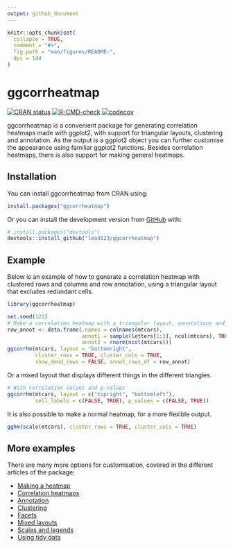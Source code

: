 ```yaml
---
output: github_document
---
```


<!-- README.md is generated from README.Rmd. Please edit that file -->

```r
knitr::opts_chunk$set(
  collapse = TRUE,
  comment = "#>",
  fig.path = "man/figures/README-",
  dpi = 144
)
```

# ggcorrheatmap

<!-- badges: start -->
[![CRAN status](https://www.r-pkg.org/badges/version/ggcorrheatmap)](https://CRAN.R-project.org/package=ggcorrheatmap)
[![R-CMD-check](https://github.com/leod123/ggcorrheatmap/actions/workflows/R-CMD-check.yaml/badge.svg)](https://github.com/leod123/ggcorrheatmap/actions/workflows/R-CMD-check.yaml)
[![codecov](https://codecov.io/gh/leod123/ggcorrheatmap/branch/main/graph/badge.svg)](https://app.codecov.io/gh/leod123/ggcorrheatmap/branch/main)
<!-- badges: end -->

ggcorrheatmap is a convenient package for generating correlation heatmaps made with ggplot2, with support for triangular layouts, clustering and annotation. As the output is a ggplot2 object you can further customise the appearance using familiar ggplot2 functions. Besides correlation heatmaps, there is also support for making general heatmaps.

## Installation

You can install ggcorrheatmap from CRAN using:

``` r
install.packages("ggcorrheatmap")
```

Or you can install the development version from [GitHub](https://github.com/) with:

``` r
# install.packages("devtools")
devtools::install_github("leod123/ggcorrheatmap")
```

## Example

Below is an example of how to generate a correlation heatmap with clustered rows and columns and row annotation, using a triangular layout that excludes redundant cells.

```r
library(ggcorrheatmap)

set.seed(123)
# Make a correlation heatmap with a triangular layout, annotations and clustering
row_annot <- data.frame(.names = colnames(mtcars),
                        annot1 = sample(letters[1:3], ncol(mtcars), TRUE),
                        annot2 = rnorm(ncol(mtcars)))
ggcorrhm(mtcars, layout = "bottomright",
         cluster_rows = TRUE, cluster_cols = TRUE,
         show_dend_rows = FALSE, annot_rows_df = row_annot)

```

Or a mixed layout that displays different things in the different triangles.

```r
# With correlation values and p-values
ggcorrhm(mtcars, layout = c("topright", "bottomleft"),
         cell_labels = c(FALSE, TRUE), p_values = c(FALSE, TRUE))
```


It is also possible to make a normal heatmap, for a more flexible output.

```r
gghm(scale(mtcars), cluster_rows = TRUE, cluster_cols = TRUE)
```

## More examples

There are many more options for customisation, covered in the different articles of the package:

- [Making a heatmap](https://leod123.github.io/ggcorrheatmap/articles/heatmap.html)
- [Correlation heatmaps](https://leod123.github.io/ggcorrheatmap/articles/correlation.html)
- [Annotation](https://leod123.github.io/ggcorrheatmap/articles/annotation.html)
- [Clustering](https://leod123.github.io/ggcorrheatmap/articles/clustering.html)
- [Facets](https://leod123.github.io/ggcorrheatmap/articles/facets.html)
- [Mixed layouts](https://leod123.github.io/ggcorrheatmap/articles/mixed.html)
- [Scales and legends](https://leod123.github.io/ggcorrheatmap/articles/legends.html)
- [Using tidy data](https://leod123.github.io/ggcorrheatmap/articles/tidy_input.html)
